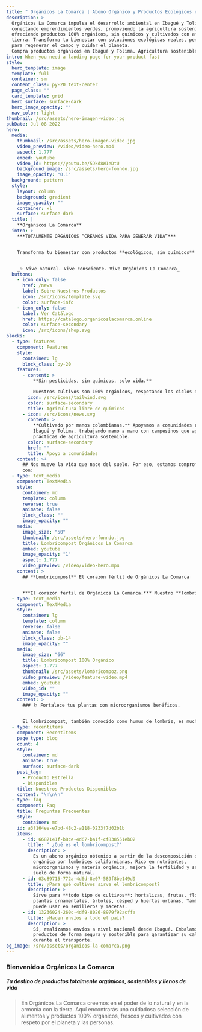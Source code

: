 ```yaml
---
title: " Orgánicos La Comarca | Abono Orgánico y Productos Ecológicos en Ibagué "
description: >
  Orgánicos La Comarca impulsa el desarrollo ambiental en Ibagué y Tolima
  conectando emprendimientos verdes, promoviendo la agricultura sostenible y
  ofreciendo productos 100% orgánicos, sin químicos y cultivados con amor por la
  tierra. Transforma tu bienestar con soluciones ecológicas reales, pensadas
  para regenerar el campo y cuidar el planeta.
  Compra productos orgánicos en Ibagué y Tolima. Agricultura sostenible
intro: When you need a landing page for your product fast
style:
  hero_template: image
  template: full
  container: sm
  content_class: py-20 text-center
  page_class: ""
  card_template: grid
  hero_surface: surface-dark
  hero_image_opacity: ""
  nav_color: light
thumbnail: /src/assets/hero-imagen-video.jpg
pubDate: Jul 08 2022
hero:
  media:
    thumbnail: /src/assets/hero-imagen-video.jpg
    video_preview: /video/video-hero.mp4
    aspect: 1.777
    embed: youtube
    video_id: https://youtu.be/5Dkd8W1eDtU
    background_image: /src/assets/hero-fonndo.jpg
    image_opacity: "0.1"
  background: pattern
  style:
    layout: column
    background: gradient
    image_opacity: ""
    container: xl
    surface: surface-dark
  title: |
    **Orgánicos La Comarca**
  intro: >
    ***TOTALMENTE ORGÁNICOS “CREAMOS VIDA PARA GENERAR VIDA”***


    Transforma tu bienestar con productos **ecológicos, sin químicos** y **cultivados con amor por la tierra**. Desde el poderoso **lombricompost** hasta tónicos capilares naturales y superalimentos como la **granola** o el **totumo**, cada producto nace de la tierra… y vuelve a ella.


    _✨ Vive natural. Vive consciente. Vive Orgánicos La Comarca_
  buttons:
    - icon_only: false
      href: /news
      label: Sobre Nuestros Productos
      icon: /src/icons/template.svg
      color: surface-info
    - icon_only: false
      label: Ver Catálogo
      href: https://catalogo.organicoslacomarca.online
      color: surface-secondary
      icon: /src/icons/shop.svg
blocks:
  - type: features
    component: Features
    style:
      container: lg
      block_class: py-20
    features:
      - content: >
          **Sin pesticidas, sin químicos, solo vida.**

          Nuestros cultivos son 100% orgánicos, respetando los ciclos de la naturaleza. Cada producto que recibes está libre de toxinas, garantizando tu salud y la del planeta.
        icon: /src/icons/tailwind.svg
        color: surface-secondary
        title: Agricultura libre de químicos
      - icon: /src/icons/news.svg
        content: >
          **Cultivado por manos colombianas.** Apoyamos a comunidades rurales en
          Ibagué y Tolima, trabajando mano a mano con campesinos que aplican
          prácticas de agricultura sostenible.
        color: surface-secondary
        href: ""
        title: Apoyo a comunidades
    content: >+
      ## Nos mueve la vida que nace del suelo. Por eso, estamos comprometemos
      con:
  - type: text_media
    component: TextMedia
    style:
      container: md
      template: column
      reverse: true
      animate: false
      block_class: ""
      image_opacity: ""
    media:
      image_size: "50"
      thumbnail: /src/assets/hero-fonndo.jpg
      title: Lombricompost Orgánicos La Comarca
      embed: youtube
      image_opacity: "1"
      aspect: 1.777
      video_preview: /video/video-hero.mp4
    content: >
      ## **Lombricompost** El corazón fértil de Orgánicos La Comarca


      ***El corazón fértil de Orgánicos La Comarca.*** Nuestro **lombricompost** es un abono natural de altísima calidad, producido con lombrices californianas y residuos orgánicos seleccionados. Es ideal para enriquecer los suelos, mejorar la salud de tus cultivos y restaurar ecosistemas. Sin químicos, sin olores fuertes, solo vida para tu tierra.
  - type: text_media
    component: TextMedia
    style:
      container: lg
      template: column
      reverse: false
      animate: false
      block_class: pb-14
      image_opacity: ""
    media:
      image_size: "66"
      title: Lombricompost 100% Orgánico
      aspect: 1.777
      thumbnail: /src/assets/lombricompoz.png
      video_preview: /video/feature-video.mp4
      embed: youtube
      video_id: ""
      image_opacity: ""
    content: >
      ### 🪱 Fortalece tus plantas con microorganismos benéficos.


      El lombricompost, también conocido como humus de lombriz, es mucho más que un abono orgánico. Es un **potente regenerador del suelo** y un aliado natural para tus cultivos. Uno de sus mayores tesoros está en su composición biológica: contiene **millones de microorganismos benéficos** que desempeñan funciones vitales para mejorar la calidad de la tierra y fortalecer las plantas desde la raíz.
  - type: recentitems
    component: RecentItems
    page_type: blog
    count: 4
    style:
      container: md
      animate: true
      surface: surface-dark
    post_tag:
      - Producto Estrella
      - Disponibles
    title: Nuestros Productos Disponibles
    content: "\n\n\n"
  - type: faq
    component: Faq
    title: Preguntas Frecuentes
    style:
      container: md
    id: a3f164ee-e7bd-48c2-a118-0233f7d02b1b
    items:
      - id: 6687141f-b8ce-4d67-ba1f-cf838551eb02
        title: " ¿Qué es el lombricompost?"
        description: >
          Es un abono orgánico obtenido a partir de la descomposición de materia
          orgánica por lombrices californianas. Rico en nutrientes,
          microorganismos y materia orgánica, mejora la fertilidad y salud del
          suelo de forma natural.
      - id: 03c89715-772a-4d6d-8e07-589f8be149d9
        title: ¿Para qué cultivos sirve el lombricompost?
        description: >
          Sirve para **todo tipo de cultivos**: hortalizas, frutas, flores,
          plantas ornamentales, árboles, césped y huertas urbanas. También se
          puede usar en semilleros y macetas.
      - id: 13236024-260c-4df9-8026-8979f92acffa
        title: ¿Hacen envíos a todo el país?
        description: >
          Sí, realizamos envíos a nivel nacional desde Ibagué. Embalamos los
          productos de forma segura y sostenible para garantizar su calidad
          durante el transporte.
og_image: /src/assets/organicos-la-comarca.png
---
```

### Bienvenido a **Orgánicos La Comarca**

##### ***Tu destino de productos totalmente orgánicos, sostenibles y llenos de vida***

> En Orgánicos La Comarca creemos en el poder de lo natural y en la armonía con la tierra. Aquí encontrarás una cuidadosa selección de alimentos y productos 100% orgánicos, frescos y cultivados con respeto por el planeta y las personas.




